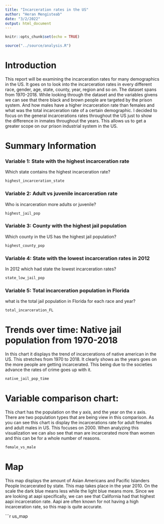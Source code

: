 ```yaml
---
title: "Incarceration rates in the US"
author: "Heran Mengisteab"
date: "3/2/2022"
output: html_document
---
```


```r
knitr::opts_chunk$set(echo = TRUE)
```


```r
source("../source/analysis.R")
```

# Introduction
This report will be examining the incarceration rates for many demographics in the US. It goes on to look into the incarceration rates in every different race, gender, age, state, county, year, region and so on. The dataset spans from 1970-2018. While looking through the dataset and the variables givens we can see that there black and brown people are targeted by the prison system. And how males have a higher incarceration rate than females and what was the total incarceration rate of a certain demographic. I decided to focus on the general incarcerations rates throughout the US just to show the difference in inmates throughout the years. This allows us to get a greater scope on our prison industrial system in the US. 

# Summary Information

### Variable 1: State with the highest incarceration rate
Which state contains the highest incarceration rate?
```r
highest_incarceration_state
```
### Variable 2: Adult vs juvenile incarceration rate  
Who is incarceration more adults or juvenile?
```r
highest_jail_pop
```

### Variable 3: County with the highest jail population
Which county in the US has the highest jail population?
```r
highest_county_pop
```

### Variable 4: State with the lowest incarceration rates in 2012

In 2012 which had state the lowest incarceration rates?
```r
state_low_jail_pop
```

### Variable 5: Total incarceration population in Florida
what is the total jail population in Florida for each race and year?
```r
total_incarceration_FL
```

# Trends over time: Native jail population from 1970-2018
In this chart it displays the trend of incarcerations of native american in the US. This stretches from 1970 to 2018. It clearly shows as the years goes on the more people are getting incarcerated. This being due to the societies advance the rates of crime goes up with it. 
```r
native_jail_pop_time

```

# Variable comparison chart:
This chart has the population on the y axis, and the year on the x axis. There are two population types that are being view in this comparison. As you can see this chart is display the incarcerations rate for adult females and adult males in US. This focuses on 2000. When analyzing this visualization we can also see that man are incarcerated more than women and this can be for a whole number of reasons.
```r
female_vs_male

```

# Map
This map displays the amount of Asian Americans and Pacific Islanders People Incarcerated by state. This map takes place in the year 2010. On the scale the dark blue means less while the light blue means more. Since we are looking at aapi specifically, we can see that California had that highest aapi incarceration rate. Aapi are often known for not having a high incarceration rate, so this map is quite accurate.

```r

us_map
